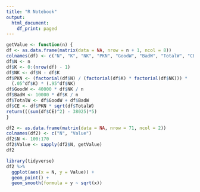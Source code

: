 ```yaml
---
title: "R Notebook"
output:
  html_document:
    df_print: paged
---
```


```r
getValue <- function(n) {
df <- as.data.frame(matrix(data = NA, nrow = n + 1, ncol = 8))
colnames(df) <- c("N", "K", "NK", "PKN", "GoodW", "BadW", "TotalW", "CE")
df$N <- n
df$K <- 0:(nrow(df) - 1)
df$NK <- df$N - df$K
df$PKN <- (factorial(df$N) / (factorial(df$K) * factorial(df$NK))) *
  (.05^df$K) * (.95^df$NK)
df$GoodW <- 40000 * df$NK / n
df$BadW <- 10000 * df$K / n
df$TotalW <- df$GoodW + df$BadW
df$CE <- df$PKN * sqrt(df$TotalW)
return(((sum(df$CE)^2) - 38025)*5)
}

df2 <- as.data.frame(matrix(data = NA, nrow = 71, ncol = 2))
colnames(df2) <- c("N", "Value")
df2$N <- 100:170
df2$Value <- sapply(df2$N, getValue)
df2

library(tidyverse)
df2 %>%
  ggplot(aes(x = N, y = Value)) +
  geom_point() +
  geom_smooth(formula = y ~ sqrt(x))
```

